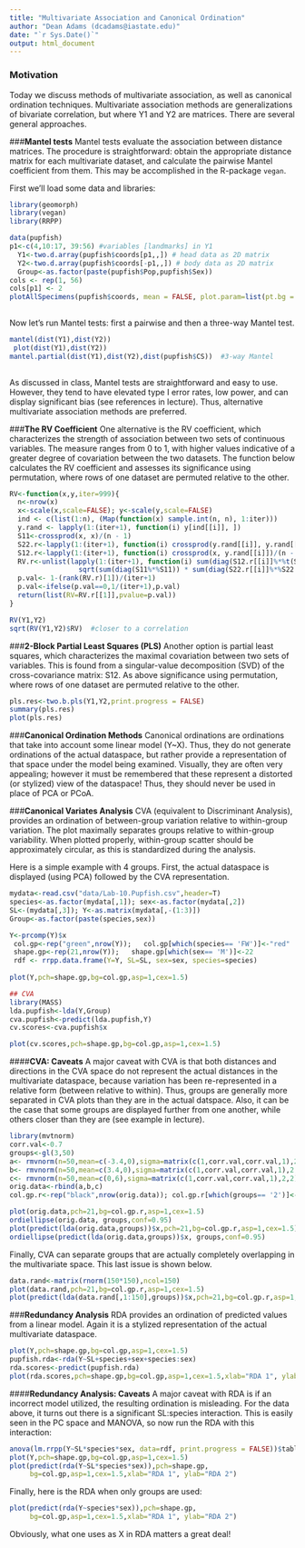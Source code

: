 ---
title: "Multivariate Association and Canonical Ordination"
author: "Dean Adams (dcadams@iastate.edu)"
date: "`r Sys.Date()`"
output: html_document
---

### **Motivation**
Today we discuss methods of multivariate association, as well as canonical ordination techniques.  Multivariate association methods are generalizations of bivariate correlation, but where Y1 and Y2 are matrices. There are several general approaches.

###**Mantel tests**
Mantel tests evaluate the association between distance matrices. The procedure is straightforward: obtain the appropriate distance matrix for each multivariate dataset, and calculate the pairwise Mantel coefficient from them. This may be accomplished in the R-package `vegan`.

First we'll load some data and libraries:
```{r eval=TRUE}
library(geomorph)
library(vegan)
library(RRPP)

data(pupfish)
p1<-c(4,10:17, 39:56) #variables [landmarks] in Y1
  Y1<-two.d.array(pupfish$coords[p1,,]) # head data as 2D matrix
  Y2<-two.d.array(pupfish$coords[-p1,,]) # body data as 2D matrix
  Group<-as.factor(paste(pupfish$Pop,pupfish$Sex)) 
cols <- rep(1, 56)
cols[p1] <- 2
plotAllSpecimens(pupfish$coords, mean = FALSE, plot.param=list(pt.bg = cols)) #to show the data
 
```

Now let's run Mantel tests: first a pairwise and then a three-way Mantel test.
```{r eval=TRUE}
mantel(dist(Y1),dist(Y2)) 
 plot(dist(Y1),dist(Y2))
mantel.partial(dist(Y1),dist(Y2),dist(pupfish$CS))  #3-way Mantel
  
```

As discussed in class, Mantel tests are straightforward and easy to use. However, they tend to have elevated type I error rates, low power, and can display significant bias (see references in lecture). Thus, alternative multivariate association methods are preferred. 

###**The RV Coefficient**
One alternative is the RV coefficient, which characterizes the strength of association between two sets of continuous variables. The measure ranges from 0 to 1, with higher values indicative of a greater degree of covariation between the two datasets. The function below calculates the RV coefficient and assesses its significance using permutation, where rows of one dataset are permuted relative to the other. 

```{r eval=TRUE}
RV<-function(x,y,iter=999){
  n<-nrow(x)
  x<-scale(x,scale=FALSE); y<-scale(y,scale=FALSE)
  ind <- c(list(1:n), (Map(function(x) sample.int(n, n), 1:iter)))
  y.rand <- lapply(1:(iter+1), function(i) y[ind[[i]], ])
  S11<-crossprod(x, x)/(n - 1)
  S22.r<-lapply(1:(iter+1), function(i) crossprod(y.rand[[i]], y.rand[[i]])/(n - 1))
  S12.r<-lapply(1:(iter+1), function(i) crossprod(x, y.rand[[i]])/(n - 1))
  RV.r<-unlist(lapply(1:(iter+1), function(i) sum(diag(S12.r[[i]]%*%t(S12.r[[i]]))) /
                 sqrt(sum(diag(S11%*%S11)) * sum(diag(S22.r[[i]]%*%S22.r[[i]])))))
  p.val<- 1-(rank(RV.r)[1])/(iter+1)
  p.val<-ifelse(p.val==0,1/(iter+1),p.val)
  return(list(RV=RV.r[[1]],pvalue=p.val))
}

RV(Y1,Y2)
sqrt(RV(Y1,Y2)$RV)  #closer to a correlation
```

###**2-Block Partial Least Squares (PLS)**
Another option is partial least squares, which characterizes the maximal covariation between two sets of variables. This is found from a singular-value decomposition (SVD) of the cross-covariance matrix: S12. As above significance using permutation, where rows of one dataset are permuted relative to the other. 

```{r eval=TRUE}
pls.res<-two.b.pls(Y1,Y2,print.progress = FALSE)
summary(pls.res)
plot(pls.res)
```

###**Canonical Ordination Methods**
Canonical ordinations are ordinations that take into account some linear model (Y~X). Thus, they do not generate ordinations of the actual dataspace, but rather provide a representation of that space under the model being examined. Visually, they are often very appealing; however it must be remembered that these represent a distorted (or stylized) view of the dataspace! Thus, they should never be used in place of PCA or PCoA.

###**Canonical Variates Analysis**
CVA (equivalent to Discriminant Analysis), provides an ordination of between-group variation relative to within-group variation. The plot maximally separates groups relative to within-group variability. When plotted properly, within-group scatter should be approximately circular, as this is standardized during the analysis. 

Here is a simple example with 4 groups. First, the actual dataspace is displayed (using PCA) followed by the CVA representation. 

```{r eval=TRUE}
mydata<-read.csv("data/Lab-10.Pupfish.csv",header=T)
species<-as.factor(mydata[,1]); sex<-as.factor(mydata[,2])
SL<-(mydata[,3]); Y<-as.matrix(mydata[,-(1:3)])	
Group<-as.factor(paste(species,sex))  

Y<-prcomp(Y)$x	
 col.gp<-rep("green",nrow(Y));   col.gp[which(species== 'FW')]<-"red"
 shape.gp<-rep(21,nrow(Y));   shape.gp[which(sex== 'M')]<-22
 rdf <- rrpp.data.frame(Y=Y, SL=SL, sex=sex, species=species)
 
plot(Y,pch=shape.gp,bg=col.gp,asp=1,cex=1.5)

## CVA
library(MASS)
lda.pupfish<-lda(Y,Group)
cva.pupfish<-predict(lda.pupfish,Y)
cv.scores<-cva.pupfish$x

plot(cv.scores,pch=shape.gp,bg=col.gp,asp=1,cex=1.5)
```

####**CVA: Caveats**
A major caveat with CVA is that both distances and directions in the CVA space do not represent the actual distances in the multivariate dataspace, because variation has been re-represented in a relative form (between relative to within).  Thus, groups are generally more separated in CVA plots than they are in the actual datspace. Also, it can be the case that some groups are displayed further from one another, while others closer than they are (see example in lecture). 

```{r eval=TRUE}
library(mvtnorm) 
corr.val<-0.7
groups<-gl(3,50)
a<- rmvnorm(n=50,mean=c(-3.4,0),sigma=matrix(c(1,corr.val,corr.val,1),2,2))
b<- rmvnorm(n=50,mean=c(3.4,0),sigma=matrix(c(1,corr.val,corr.val,1),2,2))
c<- rmvnorm(n=50,mean=c(0,6),sigma=matrix(c(1,corr.val,corr.val,1),2,2))
orig.data<-rbind(a,b,c)
col.gp.r<-rep("black",nrow(orig.data)); col.gp.r[which(groups== '2')]<-"red"; col.gp.r[which(groups== '3')]<-"green"

plot(orig.data,pch=21,bg=col.gp.r,asp=1,cex=1.5)
ordiellipse(orig.data, groups,conf=0.95)
plot(predict(lda(orig.data,groups))$x,pch=21,bg=col.gp.r,asp=1,cex=1.5)
ordiellipse(predict(lda(orig.data,groups))$x, groups,conf=0.95)
```

Finally, CVA can separate groups that are actually completely overlapping in the multivariate space. This last issue is shown below. 

```{r eval=TRUE}
data.rand<-matrix(rnorm(150*150),ncol=150)
plot(data.rand,pch=21,bg=col.gp.r,asp=1,cex=1.5)
plot(predict(lda(data.rand[,1:150],groups))$x,pch=21,bg=col.gp.r,asp=1,cex=1.5)
```

###**Redundancy Analysis**
RDA provides an ordination of predicted values from a linear model. Again it is a stylized representation of the actual multivariate dataspace.

```{r eval=TRUE}
plot(Y,pch=shape.gp,bg=col.gp,asp=1,cex=1.5)
pupfish.rda<-rda(Y~SL+species+sex+species:sex)
rda.scores<-predict(pupfish.rda)
plot(rda.scores,pch=shape.gp,bg=col.gp,asp=1,cex=1.5,xlab="RDA 1", ylab="RDA 2")
```

####**Redundancy Analysis: Caveats**
A major caveat with RDA is if an incorrect model utilized, the resulting ordination is misleading. For the data above, it turns out there is a significant SL:species interaction. This is easily seen in the PC space and MANOVA, so now run the RDA with this interaction:

```{r eval=TRUE}
anova(lm.rrpp(Y~SL*species*sex, data=rdf, print.progress = FALSE))$table
plot(Y,pch=shape.gp,bg=col.gp,asp=1,cex=1.5)
plot(predict(rda(Y~SL*species*sex)),pch=shape.gp,
     bg=col.gp,asp=1,cex=1.5,xlab="RDA 1", ylab="RDA 2")

```

Finally, here is the RDA when only groups are used:

```{r eval=TRUE}
plot(predict(rda(Y~species*sex)),pch=shape.gp,
     bg=col.gp,asp=1,cex=1.5,xlab="RDA 1", ylab="RDA 2")
```

Obviously, what one uses as X in RDA matters a great deal!